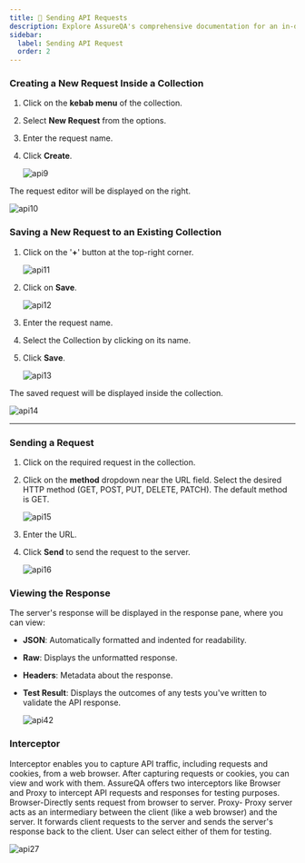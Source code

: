 ```yaml
---
title: 🔄 Sending API Requests
description: Explore AssureQA's comprehensive documentation for an in-depth look at our services and tools.
sidebar:
  label: Sending API Request
  order: 2
---
```


### **Creating a New Request Inside a Collection**

1. Click on the **kebab menu** of the collection.
2. Select **New Request** from the options.
3. Enter the request name.
4. Click **Create**.

   ![api9](/images/api9.png)

The request editor will be displayed on the right.

   ![api10](/images/api10.png)

### **Saving a New Request to an Existing Collection**

1. Click on the '**+**' button at the top-right corner.

   ![api11](/images/api11.png)

2. Click on **Save**.

   ![api12](/images/api12.png)

3. Enter the request name.
4. Select the Collection by clicking on its name.
5. Click **Save**.

   ![api13](/images/api13.png)

The saved request will be displayed inside the collection.

   ![api14](/images/api14.png)

---

### Sending a Request

1. Click on the required request in the collection.
2. Click on the **method** dropdown near the URL field. Select the desired HTTP method (GET, POST, PUT, DELETE, PATCH). The default method is GET.

   ![api15](/images/api15.png)

3. Enter the URL.
4. Click **Send** to send the request to the server.

   ![api16](/images/api16.png)

### Viewing the Response

The server's response will be displayed in the response pane, where you can view:

- **JSON**: Automatically formatted and indented for readability.
- **Raw**: Displays the unformatted response.
- **Headers**: Metadata about the response.
- **Test Result**: Displays the outcomes of any tests you've written to validate the API response.

   ![api42](/images/api42.png)

### Interceptor

Interceptor enables you to capture API traffic, including requests and cookies, from a web browser. After capturing requests or cookies, you can view and work with them. AssureQA offers two interceptors like 
Browser and Proxy to intercept API requests and responses for testing purposes.
Browser-Directly sents request from browser to server.
Proxy- Proxy server acts as an intermediary between the client (like a web browser) and the server. It forwards 
client requests to the server and sends the server's response back to the client. 
User can select either of them for testing.

![api27](/images/api27.png)
